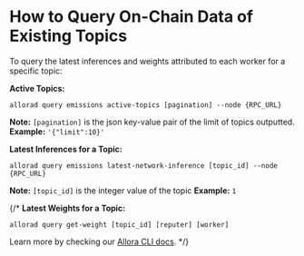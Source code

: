 # How to Query On-Chain Data of Existing Topics

To query the latest inferences and weights attributed to each worker for a specific topic:

**Active Topics:**

```
allorad query emissions active-topics [pagination] --node {RPC_URL}
```

**Note:** `[pagination]` is the json key-value pair of the limit of topics outputted. 
**Example:** `'{"limit":10}'`

**Latest Inferences for a Topic:**

```
allorad query emissions latest-network-inference [topic_id] --node {RPC_URL}
```

**Note:** `[topic_id]` is the integer value of the topic
**Example:** `1`


{/* **Latest Weights for a Topic:**

```
allorad query get-weight [topic_id] [reputer] [worker]
```

Learn more by checking our [Allora CLI docs](../learn/cli). */}
